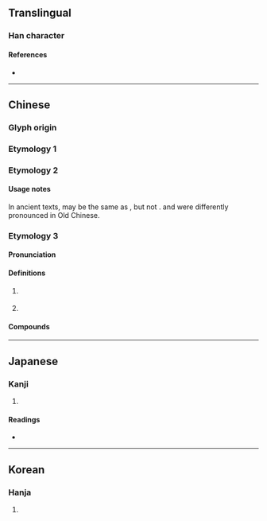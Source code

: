 {{also|幷|並|併|开|倂}}
{{character info/new}}
==Translingual==

===Han character===
{{Han char|rn=51|rad=干|as=05|sn=8|four=80441|canj=TT,XTT|ids=⿱丷开,⿱䒑廾}}

====References====
* {{Han ref|kx=0340.031|dkj=09170|dj=0649.020|hdz=10242.060|uh=5E76|ud=24182|bh=A67D|bd=42621}}

----

==Chinese==

===Glyph origin===
{{Han etym}}

===Etymology 1===
{{zh-see|並||to be [[side by side]]; [[simultaneously]]; [[moreover]]}}

===Etymology 2===
{{zh-see|併||to [[combine]]}}

====Usage notes====
In ancient texts, {{lang|zh|并}} may be the same as {{och-l|併}}, but not {{och-l|並}}. {{lang|zh|並}} and {{lang|zh|併}} were differently pronounced in Old Chinese.

===Etymology 3===
{{zh-forms|alt=幷}}

====Pronunciation====
{{zh-pron
|m=bīng
|c=bing1
|mc=1
|oc=1,1
|cat=pn
}}

====Definitions====
{{zh-hanzi}}

# {{zh-div|州}} {{lb|zh|geography}} {{w|Bing Province}} {{gloss|province in ancient China}}
# {{zh-synonym|太原|[[Taiyuan]] City}}

====Compounds====
{{zh-der|fold=1|并州剪|并邦|并州|并州故鄉|并刀}}

----

==Japanese==
{{ja-kanji forms|并|幷}}

===Kanji===
{{ja-kanji|grade=|rs=干05|kyu=幷}}

# {{defn|lang=ja|sort=干05}}

====Readings====
* {{ja-readings|goon=[[ひょう]] (hyō), from [[ひゃう]]|kanon=[[へい]] (hei)|kun=[[あわせる]] (awaseru), [[ならぶ]] (narabu)}}

----

==Korean==

===Hanja===
{{ko-hanja|hangeul=병|rv=byeong|mr=pyŏng}}

# {{defn|lang=ko|sort=干05}}